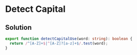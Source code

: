 # Detect Capital

## Solution

```typescript filename="solution.ts" copy
export function detectCapitalUse(word: string): boolean {
  return /^[A-Z]+$|^[A-Z]?[a-z]+$/.test(word);
}
```
